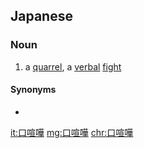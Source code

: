 ==Japanese==
{{ja-kanjitab|くち|けん|k2=げん|か|yomi=ko}}

===Noun===
{{ja-noun|くちげんか}}

# a [[quarrel]], a [[verbal]] [[fight]]

====Synonyms====
* {{l|ja|口論}}

[[it:口喧嘩]]
[[mg:口喧嘩]]
[[chr:口喧嘩]]
